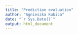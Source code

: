 ```yaml
---
title: "Prediction evaluation"
author: "Agnieszka Kubica"
date: "`r Sys.Date()`"
output: html_document
---
```


